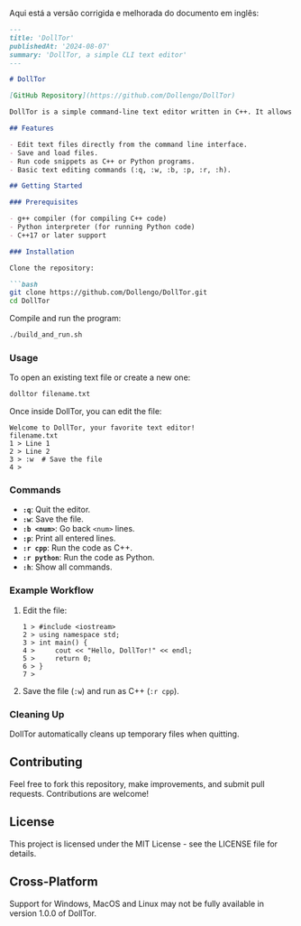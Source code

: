 Aqui está a versão corrigida e melhorada do documento em inglês:

```markdown
---
title: 'DollTor'
publishedAt: '2024-08-07'
summary: 'DollTor, a simple CLI text editor'
---

# DollTor

[GitHub Repository](https://github.com/Dollengo/DollTor)

DollTor is a simple command-line text editor written in C++. It allows users to edit and run code snippets in both C++ and Python directly from the terminal.

## Features

- Edit text files directly from the command line interface.
- Save and load files.
- Run code snippets as C++ or Python programs.
- Basic text editing commands (:q, :w, :b, :p, :r, :h).

## Getting Started

### Prerequisites

- g++ compiler (for compiling C++ code)
- Python interpreter (for running Python code)
- C++17 or later support

### Installation

Clone the repository:

```bash
git clone https://github.com/Dollengo/DollTor.git
cd DollTor
```

Compile and run the program:

```bash
./build_and_run.sh
```

### Usage

To open an existing text file or create a new one:

```bash
dolltor filename.txt
```

Once inside DollTor, you can edit the file:

```plaintext
Welcome to DollTor, your favorite text editor!
filename.txt
1 > Line 1
2 > Line 2
3 > :w  # Save the file
4 >
```

### Commands

- **`:q`**: Quit the editor.
- **`:w`**: Save the file.
- **`:b <num>`**: Go back `<num>` lines.
- **`:p`**: Print all entered lines.
- **`:r cpp`**: Run the code as C++.
- **`:r python`**: Run the code as Python.
- **`:h`**: Show all commands.

### Example Workflow

1. Edit the file:
   ```plaintext
   1 > #include <iostream>
   2 > using namespace std;
   3 > int main() {
   4 >     cout << "Hello, DollTor!" << endl;
   5 >     return 0;
   6 > }
   7 >
   ```

2. Save the file (`:w`) and run as C++ (`:r cpp`).

### Cleaning Up

DollTor automatically cleans up temporary files when quitting.

## Contributing

Feel free to fork this repository, make improvements, and submit pull requests. Contributions are welcome!

## License

This project is licensed under the MIT License - see the LICENSE file for details.

## Cross-Platform

Support for Windows, MacOS and Linux may not be fully available in version 1.0.0 of DollTor.
